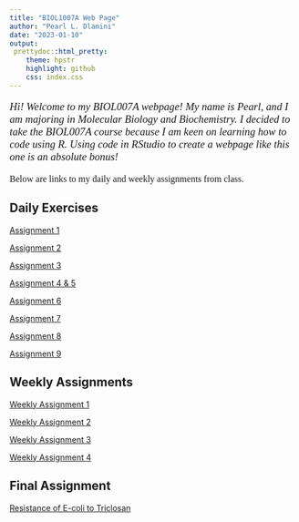 ```yaml
---
title: "BIOL1007A Web Page"
author: "Pearl L. Dlamini"
date: "2023-01-10"
output:
 prettydoc::html_pretty:
    theme: hpstr
    highlight: github
    css: index.css
---
```

<p style="font-family: times, new roman; font-size:14pt; font-style:italic">
Hi! Welcome to my BIOL007A webpage! My name is Pearl, and I am majoring in Molecular Biology and Biochemistry. I decided to take the BIOL007A course because I am keen on learning how to code using R. Using code in RStudio to create a webpage like this one is an absolute bonus! 
</p>



<p style="font-family: times, serif; font-size:12pt; font-style:standard">
Below are links to my daily and weekly assignments from class.
</p>

## Daily Exercises

[Assignment 1](Daily_Assignments/Assignment_1.html)  

[Assignment 2](Daily_Assignments/Assignment_2.html)  

[Assignment 3](Daily_Assignments/Assignment_3.html)

[Assignment 4 & 5](Daily_Assignments/Assignment_4.html)

[Assignment 6](Daily_Assignments/Assignment_6.html)

[Assignment 7](Daily_Assignments/Assignment_7.html)

[Assignment 8](Daily_Assignments/Assignment_8.html)

[Assignment 9](Daily_Assignments/Assignment_9.html)

## Weekly Assignments

[Weekly Assignment 1](Weekly_Assignments/Weekly_Assignment.html)

[Weekly Assignment 2](Weekly_Assignments/Weekly_Assignment_2.html)

[Weekly Assignment 3](Weekly_Assignments/Weekly_Assignment_3.html)

[Weekly Assignment 4](Weekly_Assignments/Weekly_Assignment_4.html)

## Final Assignment

[Resistance of E-coli to Triclosan](Final_Assignment.html)

